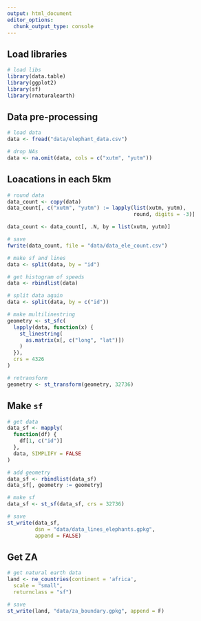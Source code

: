 ```yaml
---
output: html_document
editor_options: 
  chunk_output_type: console
---
```


## Load libraries

```r
# load libs
library(data.table)
library(ggplot2)
library(sf)
library(rnaturalearth)
```

## Data pre-processing

```r
# load data
data <- fread("data/elephant_data.csv")

# drop NAs
data <- na.omit(data, cols = c("xutm", "yutm"))
```

## Loacations in each 5km

```r
# round data
data_count <- copy(data)
data_count[, c("xutm", "yutm") := lapply(list(xutm, yutm),
                                         round, digits = -3)]

data_count <- data_count[, .N, by = list(xutm, yutm)]

# save
fwrite(data_count, file = "data/data_ele_count.csv")
```


```r
# make sf and lines
data <- split(data, by = "id")

# get histogram of speeds
data <- rbindlist(data)

# split data again
data <- split(data, by = c("id"))

# make multilinestring
geometry <- st_sfc(
  lapply(data, function(x) {
    st_linestring(
      as.matrix(x[, c("long", "lat")])
    )
  }),
  crs = 4326
)

# retransform
geometry <- st_transform(geometry, 32736)
```

## Make `sf`

```r
# get data
data_sf <- mapply(
  function(df) {
    df[1, c("id")]
  },
  data, SIMPLIFY = FALSE
)

# add geometry
data_sf <- rbindlist(data_sf)
data_sf[, geometry := geometry]

# make sf
data_sf <- st_sf(data_sf, crs = 32736)

# save
st_write(data_sf, 
         dsn = "data/data_lines_elephants.gpkg", 
         append = FALSE)
```

## Get ZA

```r
# get natural earth data
land <- ne_countries(continent = 'africa', 
  scale = "small",
  returnclass = "sf")

# save
st_write(land, "data/za_boundary.gpkg", append = F)
```